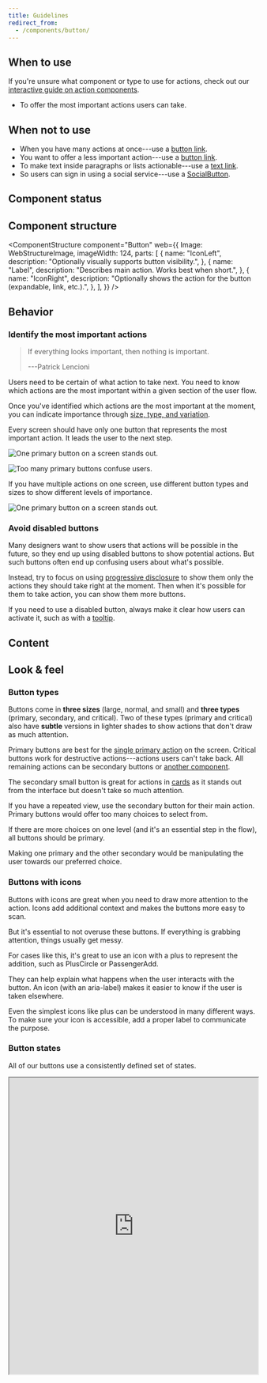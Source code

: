 ```yaml
---
title: Guidelines
redirect_from:
  - /components/button/
---
```




<ReactExample exampleId="Button-default" />

## When to use

If you're unsure what component or type to use for actions,
check out our [interactive guide on action components](/guides/using-button-type-components/).

- To offer the most important actions users can take.

## When not to use

- When you have many actions at once---use a [button link](/components/action/buttonlink/).
- You want to offer a less important action---use a [button link](/components/action/buttonlink/).
- To make text inside paragraphs or lists actionable---use a [text link](/components/action/textlink/).
- So users can sign in using a social service---use a [SocialButton](/components/action/socialbutton/).

## Component status

<ComponentStatus component="Button" />

## Component structure

<ComponentStructure
  component="Button"
  web={{
    Image: WebStructureImage,
    imageWidth: 124,
    parts: [
      {
        name: "IconLeft",
        description: "Optionally visually supports button visibility.",
      },
      {
        name: "Label",
        description: "Describes main action. Works best when short.",
      },
      {
        name: "IconRight",
        description: "Optionally shows the action for the button (expandable, link, etc.).",
      },
    ],
  }}
/>

## Behavior

### Identify the most important actions

> If everything looks important, then nothing is important.
>
> ---Patrick Lencioni

Users need to be certain of what action to take next.
You need to know which actions are the most important within a given section of the user flow.

Once you've identified which actions are the most important at the moment,
you can indicate importance through [size, type, and variation](#look--feel).

<Guideline type="do" title="Have one primary action">

Every screen should have only one button that represents the most important action.
It leads the user to the next step.

![One primary button on a screen stands out.](fileId:fannvRpkOJK6uxxT33EKaa;nodeId:10%3A1406)

![Too many primary buttons confuse users.](fileId:fannvRpkOJK6uxxT33EKaa;nodeId:10%3A1666)

</Guideline>

<Guideline type="do" title="Show importance hierarchy">

If you have multiple actions on one screen,
use different button types and sizes to show different levels of importance.

![One primary button on a screen stands out.](fileId:fannvRpkOJK6uxxT33EKaa;nodeId:10%3A1406)

</Guideline>

### Avoid disabled buttons

Many designers want to show users that actions will be possible in the future,
so they end up using disabled buttons to show potential actions.
But such buttons often end up confusing users about what's possible.

Instead, try to focus on using [progressive disclosure](/design-patterns/progressive-disclosure/)
to show them only the actions they should take right at the moment.
Then when it's possible for them to take action, you can show them more buttons.

If you need to use a disabled button,
always make it clear how users can activate it,
such as with a [tooltip](/components/overlay/tooltip/).

## Content

<ActionableTextSnippet />

## Look & feel

<ButtonSizeSnippet />

### Button types

Buttons come in **three sizes** (large, normal, and small)
and **three types** (primary, secondary, and critical).
Two of these types (primary and critical) also have **subtle** versions in lighter shades
to show actions that don't draw as much attention.

Primary buttons are best for the [single primary action](#identify-the-most-important-actions) on the screen.
Critical buttons work for destructive actions---actions users can't take back.
All remaining actions can be secondary buttons or [another component](#when-to-use).

<ReactExample exampleId="Button-types" />

<Guideline type="do" title="Use secondary small buttons for additional actions on the page">

The secondary small button is great for actions in [cards](/components/structure/card/)
as it stands out from the interface but doesn't take so much attention.

</Guideline>

<Guideline type="do" title="Use secondary buttons for items in loop">

If you have a repeated view,
use the secondary button for their main action.
Primary buttons would offer too many choices to select from.

</Guideline>

<Guideline type="do" title="Don't use primary buttons to manipulate users">

If there are more choices on one level (and it's an essential step in the flow),
all buttons should be primary.

Making one primary and the other secondary would be manipulating the user towards our preferred choice.

</Guideline>

### Buttons with icons

Buttons with icons are great when you need to draw more attention to the action.
Icons add additional context and makes the buttons more easy to scan.

But it's essential to not overuse these buttons.
If everything is grabbing attention, things usually get messy.

<ReactExample exampleId="Button-icons" />

<Guideline type="do" title="Use a left icon when the button adds another item">

For cases like this, it's great to use an icon with a plus to represent the addition,
such as PlusCircle or PassengerAdd.

</Guideline>

<Guideline type="do" title="Right icons should only be directional">

They can help explain what happens when the user interacts with the button.
An icon (with an aria-label) makes it easier to know if the user is taken elsewhere.

</Guideline>

<Guideline type="do" title="Add a label when using icon-only buttons">

Even the simplest icons like plus can be understood in many different ways.
To make sure your icon is accessible,
add a proper label to communicate the purpose.

</Guideline>

### Button states

All of our buttons use a consistently defined set of states.

<iframe
  title="Button states"
  style={{ border: "1px solid rgba(0, 0, 0, 0.1)", maxWidth: "700px", height: "350px" }}
  src="https://www.figma.com/embed?embed_host=share&amp;url=https://www.figma.com/file/TnS9DSwI8Om2bpkTL9ZMFz/Documentation-frames?node-id=1%3A2%26scaling%3Dmin-zoom&amp;chrome=DOCUMENTATION"
  allowFullScreen
  width="100%"
  height="600px"
/>

- **Hover** -- We change the background of a button to its :_hover_ color.
- **Active** -- We scale down the button with the <InlineToken name="modifierScaleButtonActive" />
  design token and also change the background to its _:active_ color.
- **Focus** -- The background stays same but the button gets a box shadow
  with the color and opacity determined by the button type.
- **Disabled** -- We change the button opacity with the <InlineToken name="opacityButtonDisabled" />
  design token. This deactivates all the states listed above.
